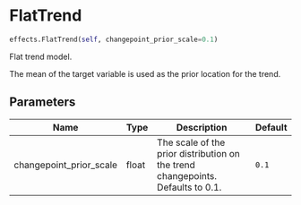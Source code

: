 # FlatTrend { #prophetverse.effects.FlatTrend }

```python
effects.FlatTrend(self, changepoint_prior_scale=0.1)
```

Flat trend model.

The mean of the target variable is used as the prior location for the trend.

## Parameters {.doc-section .doc-section-parameters}

| Name                    | Type   | Description                                                                     | Default   |
|-------------------------|--------|---------------------------------------------------------------------------------|-----------|
| changepoint_prior_scale | float  | The scale of the prior distribution on the trend changepoints. Defaults to 0.1. | `0.1`     |